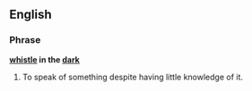 ==English==
===Phrase===
'''[[whistle]] in the [[dark]]'''

# {{idiom|US}} To speak of something despite having little knowledge of it.